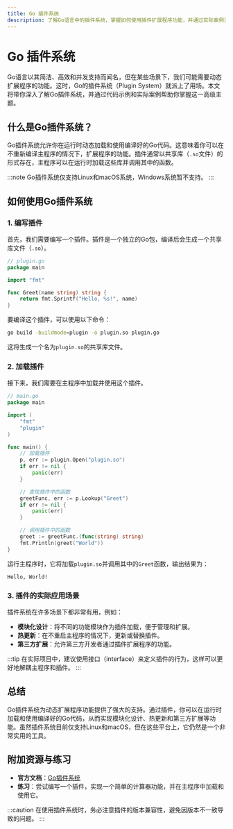 ```yaml
---
title: Go 插件系统
description: 了解Go语言中的插件系统，掌握如何使用插件扩展程序功能，并通过实际案例深入理解其应用场景。
---
```


# Go 插件系统

Go语言以其简洁、高效和并发支持而闻名，但在某些场景下，我们可能需要动态扩展程序的功能。这时，Go的插件系统（Plugin System）就派上了用场。本文将带你深入了解Go插件系统，并通过代码示例和实际案例帮助你掌握这一高级主题。

## 什么是Go插件系统？

Go插件系统允许你在运行时动态加载和使用编译好的Go代码。这意味着你可以在不重新编译主程序的情况下，扩展程序的功能。插件通常以共享库（`.so`文件）的形式存在，主程序可以在运行时加载这些库并调用其中的函数。

:::note
Go插件系统仅支持Linux和macOS系统，Windows系统暂不支持。
:::

## 如何使用Go插件系统

### 1. 编写插件

首先，我们需要编写一个插件。插件是一个独立的Go包，编译后会生成一个共享库文件（`.so`）。

```go
// plugin.go
package main

import "fmt"

func Greet(name string) string {
    return fmt.Sprintf("Hello, %s!", name)
}
```

要编译这个插件，可以使用以下命令：

```bash
go build -buildmode=plugin -o plugin.so plugin.go
```

这将生成一个名为`plugin.so`的共享库文件。

### 2. 加载插件

接下来，我们需要在主程序中加载并使用这个插件。

```go
// main.go
package main

import (
    "fmt"
    "plugin"
)

func main() {
    // 加载插件
    p, err := plugin.Open("plugin.so")
    if err != nil {
        panic(err)
    }

    // 查找插件中的函数
    greetFunc, err := p.Lookup("Greet")
    if err != nil {
        panic(err)
    }

    // 调用插件中的函数
    greet := greetFunc.(func(string) string)
    fmt.Println(greet("World"))
}
```

运行主程序时，它将加载`plugin.so`并调用其中的`Greet`函数，输出结果为：

```
Hello, World!
```

### 3. 插件的实际应用场景

插件系统在许多场景下都非常有用，例如：

- **模块化设计**：将不同的功能模块作为插件加载，便于管理和扩展。
- **热更新**：在不重启主程序的情况下，更新或替换插件。
- **第三方扩展**：允许第三方开发者通过插件扩展程序的功能。

:::tip
在实际项目中，建议使用接口（interface）来定义插件的行为，这样可以更好地解耦主程序和插件。
:::

## 总结

Go插件系统为动态扩展程序功能提供了强大的支持。通过插件，你可以在运行时加载和使用编译好的Go代码，从而实现模块化设计、热更新和第三方扩展等功能。虽然插件系统目前仅支持Linux和macOS，但在这些平台上，它仍然是一个非常实用的工具。

## 附加资源与练习

- **官方文档**：[Go插件系统](https://golang.org/pkg/plugin/)
- **练习**：尝试编写一个插件，实现一个简单的计算器功能，并在主程序中加载和使用它。

:::caution
在使用插件系统时，务必注意插件的版本兼容性，避免因版本不一致导致的问题。
:::